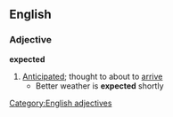 ==English==
===Adjective===
'''expected'''
#[[Anticipated]]; thought to about to [[arrive]]
#* Better weather is '''expected''' shortly
[[Category:English adjectives]]